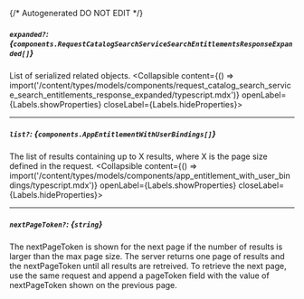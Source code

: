 {/* Autogenerated DO NOT EDIT  */}

##### `expanded?`: *{`components.RequestCatalogSearchServiceSearchEntitlementsResponseExpanded[]`}*
List of serialized related objects.
<Collapsible content={() => import('/content/types/models/components/request_catalog_search_service_search_entitlements_response_expanded/typescript.mdx')} openLabel={Labels.showProperties} closeLabel={Labels.hideProperties}>
</Collapsible>

---
##### `list?`: *{`components.AppEntitlementWithUserBindings[]`}*
The list of results containing up to X results, where X is the page size defined in the request.
<Collapsible content={() => import('/content/types/models/components/app_entitlement_with_user_bindings/typescript.mdx')} openLabel={Labels.showProperties} closeLabel={Labels.hideProperties}>
</Collapsible>

---
##### `nextPageToken?`: *{`string`}*
The nextPageToken is shown for the next page if the number of results is larger than the max page size.
 The server returns one page of results and the nextPageToken until all results are retreived.
 To retrieve the next page, use the same request and append a pageToken field with the value of nextPageToken shown on the previous page.



